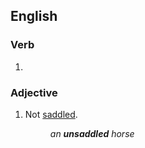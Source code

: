 ==English==

===Verb===
{{head|en|verb form}}

# {{en-past of|unsaddle}}

===Adjective===
{{en-adj|-}}

# Not [[saddle]]d.
#: ''an '''unsaddled''' horse''